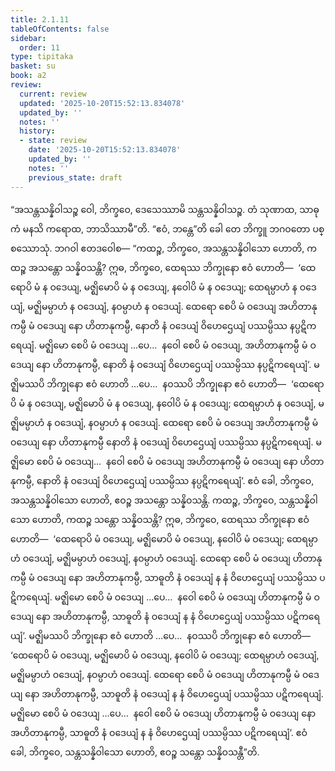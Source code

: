 ```yaml
---
title: 2.1.11
tableOfContents: false
sidebar:
  order: 11
type: tipitaka
basket: su
book: a2
review:
  current: review
  updated: '2025-10-20T15:52:13.834078'
  updated_by: ''
  notes: ''
  history:
  - state: review
    date: '2025-10-20T15:52:13.834078'
    updated_by: ''
    notes: ''
    previous_state: draft
---
```



<DynamicBreadcrumb />


<ReviewStatus review={frontmatter.review} showDetails={true} />

<HypothesisAnnotation frontmatter={frontmatter} />

<Division number="63" book="a2" e="ch" v="15" p="77">

<Paragraph number="139" book="a2">
“အသန္တသန္နိဝါသဉ္စ ဝေါ, ဘိက္ခဝေ, ဒေသေဿာမိ သန္တသန္နိဝါသဉ္စ. တံ သုဏာထ, သာဓုကံ မနသိ ကရောထ, ဘာသိဿာမီ”တိ. “ဧဝံ, ဘန္တေ”တိ ခေါ တေ ဘိက္ခူ ဘဂဝတော ပစ္စဿောသုံ. ဘဂဝါ ဧတဒဝေါစ—
</Paragraph>

<Paragraph number="140" book="a2">
“ကထဉ္စ, ဘိက္ခဝေ, အသန္တသန္နိဝါသော ဟောတိ, ကထဉ္စ အသန္တော သန္နိဝသန္တိ? ဣဓ, ဘိက္ခဝေ, ထေရဿ ဘိက္ခုနော ဧဝံ ဟောတိ—  ‘ထေရောပိ မံ န ဝဒေယျ, မဇ္ဈိမောပိ မံ န ဝဒေယျ, နဝေါပိ မံ န ဝဒေယျ; ထေရမ္ပာဟံ န ဝဒေယျံ, မဇ္ဈိမမ္ပာဟံ န ဝဒေယျံ, နဝမ္ပာဟံ န ဝဒေယျံ. ထေရော စေပိ မံ ဝဒေယျ အဟိတာနုကမ္ပီ မံ ဝဒေယျ နော ဟိတာနုကမ္ပီ, နောတိ နံ ဝဒေယျံ ဝိဟေဌေယျံ ပဿမ္ပိဿ နပ္ပဋိကရေယျံ. မဇ္ဈိမော စေပိ မံ ဝဒေယျ …ပေ…  နဝေါ စေပိ မံ ဝဒေယျ, အဟိတာနုကမ္ပီ မံ ဝဒေယျ နော ဟိတာနုကမ္ပီ, နောတိ နံ ဝဒေယျံ ဝိဟေဌေယျံ ပဿမ္ပိဿ နပ္ပဋိကရေယျံ’. မဇ္ဈိမဿပိ ဘိက္ခုနော ဧဝံ ဟောတိ …ပေ…  နဝဿပိ ဘိက္ခုနော ဧဝံ ဟောတိ—  ‘ထေရောပိ မံ န ဝဒေယျ, မဇ္ဈိမောပိ မံ န ဝဒေယျ, နဝေါပိ မံ န ဝဒေယျ; ထေရမ္ပာဟံ န ဝဒေယျံ, မဇ္ဈိမမ္ပာဟံ န ဝဒေယျံ, နဝမ္ပာဟံ န ဝဒေယျံ. ထေရော စေပိ မံ ဝဒေယျ အဟိတာနုကမ္ပီ မံ ဝဒေယျ နော ဟိတာနုကမ္ပီ နောတိ နံ ဝဒေယျံ ဝိဟေဌေယျံ ပဿမ္ပိဿ နပ္ပဋိကရေယျံ. မဇ္ဈိမော စေပိ မံ ဝဒေယျ…  နဝေါ စေပိ မံ ဝဒေယျ အဟိတာနုကမ္ပီ မံ ဝဒေယျ နော ဟိတာနုကမ္ပီ, နောတိ နံ ဝဒေယျံ ဝိဟေဌေယျံ ပဿမ္ပိဿ နပ္ပဋိကရေယျံ’. ဧဝံ ခေါ, ဘိက္ခဝေ, အသန္တသန္နိဝါသော ဟောတိ, ဧဝဉ္စ အသန္တော သန္နိဝသန္တိ.
</Paragraph>

<Paragraph number="141" book="a2">
ကထဉ္စ, ဘိက္ခဝေ, သန္တသန္နိဝါသော ဟောတိ, ကထဉ္စ သန္တော သန္နိဝသန္တိ? ဣဓ, ဘိက္ခဝေ, ထေရဿ ဘိက္ခုနော ဧဝံ ဟောတိ—  ‘ထေရောပိ မံ ဝဒေယျ, မဇ္ဈိမောပိ မံ ဝဒေယျ, နဝေါပိ မံ ဝဒေယျ; ထေရမ္ပာဟံ ဝဒေယျံ, မဇ္ဈိမမ္ပာဟံ ဝဒေယျံ, နဝမ္ပာဟံ ဝဒေယျံ. ထေရော စေပိ မံ ဝဒေယျ ဟိတာနုကမ္ပီ မံ ဝဒေယျ နော အဟိတာနုကမ္ပီ, သာဓူတိ နံ ဝဒေယျံ န နံ ဝိဟေဌေယျံ ပဿမ္ပိဿ ပဋိကရေယျံ. မဇ္ဈိမော စေပိ မံ ဝဒေယျ …ပေ…  နဝေါ စေပိ မံ ဝဒေယျ ဟိတာနုကမ္ပီ မံ ဝဒေယျ နော အဟိတာနုကမ္ပီ, သာဓူတိ နံ ဝဒေယျံ န နံ ဝိဟေဌေယျံ ပဿမ္ပိဿ ပဋိကရေယျံ’. မဇ္ဈိမဿပိ ဘိက္ခုနော ဧဝံ ဟောတိ …ပေ…  နဝဿပိ ဘိက္ခုနော ဧဝံ ဟောတိ—  ‘ထေရောပိ မံ ဝဒေယျ, မဇ္ဈိမောပိ မံ ဝဒေယျ, နဝေါပိ မံ ဝဒေယျ; ထေရမ္ပာဟံ ဝဒေယျံ, မဇ္ဈိမမ္ပာဟံ ဝဒေယျံ, နဝမ္ပာဟံ ဝဒေယျံ. ထေရော စေပိ မံ ဝဒေယျ ဟိတာနုကမ္ပီ မံ ဝဒေယျ နော အဟိတာနုကမ္ပီ, သာဓူတိ နံ ဝဒေယျံ န နံ ဝိဟေဌေယျံ ပဿမ္ပိဿ ပဋိကရေယျံ. မဇ္ဈိမော စေပိ မံ ဝဒေယျ …ပေ…  နဝေါ စေပိ မံ ဝဒေယျ ဟိတာနုကမ္ပီ မံ ဝဒေယျ နော အဟိတာနုကမ္ပီ, သာဓူတိ နံ ဝဒေယျံ န နံ ဝိဟေဌေယျံ ပဿမ္ပိဿ ပဋိကရေယျံ’. ဧဝံ ခေါ, ဘိက္ခဝေ, သန္တသန္နိဝါသော ဟောတိ, ဧဝဉ္စ သန္တော သန္နိဝသန္တီ”တိ.
</Paragraph>
</Division>